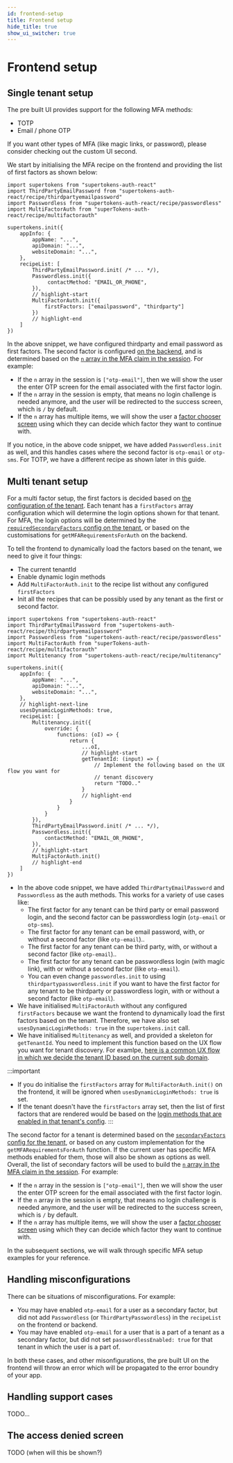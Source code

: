 ```yaml
---
id: frontend-setup
title: Frontend setup
hide_title: true
show_ui_switcher: true
---
```



<MFAPaidBanner />

# Frontend setup

<PreBuiltOrCustomUISwitcher>

<PreBuiltUIContent>

## Single tenant setup

The pre built UI provides support for the following MFA methods:
- TOTP
- Email / phone OTP

If you want other types of MFA (like magic links, or password), please consider checking out the custom UI second.

We start by initialising the MFA recipe on the frontend and providing the list of first factors as shown below:

<FrontendPreBuiltUITabs>

<TabItem value="reactjs">

```tsx
import supertokens from "supertokens-auth-react"
import ThirdPartyEmailPassword from "supertokens-auth-react/recipe/thirdpartyemailpassword"
import Passwordless from "supertokens-auth-react/recipe/passwordless"
import MultiFactorAuth from "superTokens-auth-react/recipe/multifactorauth"

supertokens.init({
    appInfo: {
        appName: "...",
        apiDomain: "...",
        websiteDomain: "...",
    },
    recipeList: [
        ThirdPartyEmailPassword.init( /* ... */),
        Passwordless.init({
             contactMethod: "EMAIL_OR_PHONE",
        }),
        // highlight-start
        MultiFactorAuth.init({
            firstFactors: ["emailpassword", "thirdparty"]
        })
        // highlight-end
    ]
})
```

</TabItem>

</FrontendPreBuiltUITabs>

In the above snippet, we have configured thirdparty and email password as first factors. The second factor is configured [on the backend](./backend-setup), and is determined based on the [`n` array in the MFA claim in the session](./important-concepts#how-are-auth-factors-marked-as-completed). For example:
- If the `n` array in the session is `["otp-email"]`, then we will show the user the enter OTP screen for the email associated with the first factor login.
- If the `n` array in the session is empty, that means no login challenge is needed anymore, and the user will be redirected to the success screen, which is `/` by default.
- If the `n` array has multiple items, we will show the user a [factor chooser screen](https://6571be2867f75556541fde98-xieqfaxuuo.chromatic.com/?path=/story/mfa-chooser--multiple-factors) using which they can decide which factor they want to continue with.

If you notice, in the above code snippet, we have added `Passwordless.init` as well, and this handles cases where the second factor is `otp-email` or `otp-sms`. For TOTP, we have a different recipe as shown later in this guide.

## Multi tenant setup
For a multi factor setup, the first factors is decided based on [the configuration of the tenant](./backend-setup#multi-tenant-setup). Each tenant has a `firstFactors` array configuration which will determine the login options shown for that tenant. For MFA, the login options will be determined by the [`requiredSecondaryFactors` config on the tenant](./backend-setup#multi-tenant-setup-1), or based on the customisations for `getMFARequirementsForAuth` on the backend.

To tell the frontend to dynamically load the factors based on the tenant, we need to give it four things:
- The current tenantId
- Enable dynamic login methods
- Add `MultiFactorAuth.init` to the recipe list without any configured `firstFactors`
- Init all the recipes that can be possibly used by any tenant as the first or second factor.

<FrontendPreBuiltUITabs>

<TabItem value="reactjs">

```tsx
import supertokens from "supertokens-auth-react"
import ThirdPartyEmailPassword from "supertokens-auth-react/recipe/thirdpartyemailpassword"
import Passwordless from "supertokens-auth-react/recipe/passwordless"
import MultiFactorAuth from "superTokens-auth-react/recipe/multifactorauth"
import Multitenancy from "supertokens-auth-react/recipe/multitenancy"

supertokens.init({
    appInfo: {
        appName: "...",
        apiDomain: "...",
        websiteDomain: "...",
    },
    // highlight-next-line
    usesDynamicLoginMethods: true,
    recipeList: [
        Multitenancy.init({
            override: {
                functions: (oI) => {
                    return {
                        ...oI,
                        // highlight-start
                        getTenantId: (input) => {
                            // Implement the following based on the UX flow you want for
                            // tenant discovery
                            return "TODO.."
                        }
                        // highlight-end
                    }
                }
            }
        }),
        ThirdPartyEmailPassword.init( /* ... */),
        Passwordless.init({
            contactMethod: "EMAIL_OR_PHONE",
        }),
        // highlight-start
        MultiFactorAuth.init()
        // highlight-end
    ]
})
```

</TabItem>

</FrontendPreBuiltUITabs>

- In the above code snippet, we have added `ThirdPartyEmailPassword` and  `Passwordless` as the auth methods. This works for a variety of use cases like:
    - The first factor for any tenant can be third party or email password login, and the second factor can be passwordless login (`otp-email` or `otp-sms`).
    - The first factor for any tenant can be email password, with, or without a second factor (like `otp-email`)..
    - The first factor for any tenant can be third party, with, or without a second factor (like `otp-email`)..
    - The first factor for any tenant can be passwordless login (with magic link), with or without a second factor (like `otp-email`).
    - You can even change `passwordles.init` to using `thirdpartypasswordless.init` if you want to have the first factor for any tenant to be thirdparty or passwordless login, with or without a second factor (like `otp-email`).
- We have initialised `MultiFactorAuth` without any configured `firstFactors` because we want the frontend to dynamically load the first factors based on the tenant. Therefore, we have also set `usesDynamicLoginMethods: true` in the `supertokens.init` call.
- We have initialised `Multitenancy` as well, and provided a skeleton for `getTenantId`. You need to implement this function based on the UX flow you want for tenant discovery. For examlpe, [here is a common UX flow in which we decide the tenant ID based on the current sub domain](/docs/thirdpartyemailpassword/common-customizations/multi-tenancy/sub-domain-login).

:::important
- If you do initialise the `firstFactors` array for `MultiFactorAuth.init()` on the frontend, it will be ignored when `usesDynamicLoginMethods: true` is set.
- If the tenant doesn't have the `firstFactors` array set, then the list of first factors that are rendered would be based on the [login methods that are enabled in that tenant's config](/docs/multitenancy/new-tenant#basic-tenant-creation).
:::

The second factor for a tenant is determined based on the [`secondaryFactors` config for the tenant](./backend-setup#multi-tenant-setup-1), or based on any custom implementation for the `getMFARequirementsForAuth` function. If the current user has specific MFA methods enabled for them, those will also be shown as options as well. Overall, the list of secondary factors will be used to build the [`n` array in the MFA claim in the session](./important-concepts#how-are-auth-factors-marked-as-completed). For example: 
- If the `n` array in the session is `["otp-email"]`, then we will show the user the enter OTP screen for the email associated with the first factor login.
- If the `n` array in the session is empty, that means no login challenge is needed anymore, and the user will be redirected to the success screen, which is `/` by default.
- If the `n` array has multiple items, we will show the user a [factor chooser screen](https://6571be2867f75556541fde98-xieqfaxuuo.chromatic.com/?path=/story/mfa-chooser--multiple-factors) using which they can decide which factor they want to continue with.

In the subsequent sections, we will walk through specific MFA setup examples for your reference.

## Handling misconfigurations

There can be situations of misconfigurations. For example:
- You may have enabled `otp-email` for a user as a secondary factor, but did not add `Passwordless` (or `ThirdPartyPasswordless`) in the `recipeList` on the frontend or backend.
- You may have enabled `otp-email` for a user that is a part of a tenant as a secondary factor, but did not set `passwordlessEnabled: true` for that tenant in which the user is a part of. 

In both these cases, and other misonfigurations, the pre built UI on the frontend will throw an error which will be propagated to the error boundry of your app.

## Handling support cases
TODO...

## The access denied screen
TODO (when will this be shown?)

</PreBuiltUIContent>

<CustomUIContent>

</CustomUIContent>

</PreBuiltOrCustomUISwitcher>
